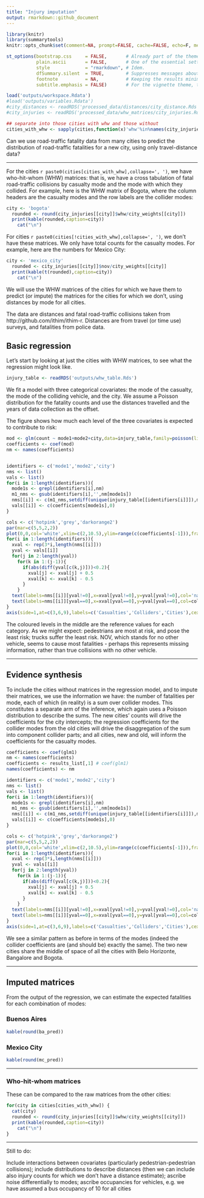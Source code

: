```yaml
---
title: "Injury imputation"
output: rmarkdown::github_document
---
```

  

```r
library(knitr)
library(summarytools)
knitr::opts_chunk$set(comment=NA, prompt=FALSE, cache=FALSE, echo=F, message = F, warning = F, results='asis')

st_options(bootstrap.css     = FALSE,       # Already part of the theme so no need for it
           plain.ascii       = FALSE,       # One of the essential settings
           style             = "rmarkdown", # Idem.
           dfSummary.silent  = TRUE,        # Suppresses messages about temporary files
           footnote          = NA,          # Keeping the results minimalistic
           subtitle.emphasis = FALSE)       # For the vignette theme, this gives

load('outputs/workspace.Rdata')
#load('outputs/variables.Rdata')
#city_distances <- readRDS('processed_data/distances/city_distance.Rds')
#city_injuries <- readRDS('processed_data/whw_matrices/city_injuries.Rds')
```

```r

## separate into those cities with whw and those without
cities_with_whw <- sapply(cities,function(x)'whw'%in%names(city_injuries[[x]]))
```

Can we use road-traffic fatality data from many cities to predict the distribution of road-traffic fatalities for a new city, using only travel-distance data?

***********************

For the cities `r paste0(cities[cities_with_whw],collapse=', ')`, we have who-hit-whom (WHW) matrices: that is, we have a cross tabulation of fatal road-traffic collisions by casualty mode and the mode with which they collided. For example, here is the WHW matrix of Bogota, where the column headers are the casualty modes and the row labels are the collider modes:

```r
city <- 'bogota'
  rounded <- round(city_injuries[[city]]$whw/city_weights[[city]])
  print(kable(rounded,caption=city))
    cat("\n")
```

For cities `r paste0(cities[!cities_with_whw],collapse=', ')`, we don't have these matrices. We only have total counts for the casualty modes. For example, here are the numbers for Mexico City:

```r
city <- 'mexico_city'
  rounded <- city_injuries[[city]]$nov/city_weights[[city]]
  print(kable(t(rounded),caption=city))
    cat("\n")
```

We will use the WHW matrices of the cities for which we have them to predict (or impute) the matrices for the cities for which we don't, using distances by mode for all cities.

The data are distances and fatal road-traffic collisions taken from http://github.com/ithim/ithim-r. Distances are from travel (or time use) surveys, and fatalities from police data.


## Basic regression
Let's start by looking at just the cities with WHW matrices, to see what the regression might look like. 

```r
injury_table <- readRDS('outputs/whw_table.Rds')
```

We fit a model with three categorical covariates: the mode of the casualty, the mode of the colliding vehicle, and the city. We assume a Poisson distribution for the fatality counts and use the distances travelled and the years of data collection as the offset.

The figure shows how much each level of the three covariates is expected to contribute to risk:

```r
mod <- glm(count ~ mode1+mode2+city,data=injury_table,family=poisson(link=log),offset=0.5*log(dist1)+0.5*log(dist2)+log(years))
coefficients <- coef(mod)
nm <- names(coefficients)


identifiers <- c('mode1','mode2','city')
nms <- list()
vals <- list()
for(i in 1:length(identifiers)){
  mode1s <- grepl(identifiers[i],nm)
  m1_nms <- gsub(identifiers[i],'',nm[mode1s])
  nms[[i]] <- c(m1_nms,setdiff(unique(injury_table[[identifiers[i]]]),m1_nms))
  vals[[i]] <- c(coefficients[mode1s],0)
}

cols <- c('hotpink','grey','darkorange2')
par(mar=c(5,5,2,2))
plot(0,0,col='white',xlim=c(2,10.5),ylim=range(c(coefficients[-1])),frame=F,xaxt='n',xlab='',ylab='Danger',cex.axis=1.5,cex.lab=1.5)
for(i in 1:length(identifiers)){
  xval <- rep(3*i,length(nms[[i]]))
  yval <- vals[[i]]
  for(j in 2:length(yval))
    for(k in 1:(j-1)){
      if(abs(diff(yval[c(k,j)]))<0.2){
        xval[j] <- xval[j] + 0.5
        xval[k] <- xval[k] - 0.5
      }
    }
  text(labels=nms[[i]][yval!=0],x=xval[yval!=0],y=yval[yval!=0],col='navyblue')
  text(labels=nms[[i]][yval==0],x=xval[yval==0],y=yval[yval==0],col=cols[i])
}
axis(side=1,at=c(3,6,9),labels=c('Casualties','Colliders','Cities'),cex.axis=1.5)
```

The coloured levels in the middle are the reference values for each category. As we might expect: pedestrians are most at risk, and pose the least risk; trucks suffer the least risk. NOV, which stands for no other vehicle, seems to cause most fatalities - perhaps this represents missing information, rather than true collisions with no other vehicle.

*******************

## Evidence synthesis

To include the cities without matrices in the regression model, and to impute their matrices, we use the information we have: the number of fatalities per mode, each of which (in reality) is a sum over collider modes. This constitutes a separate arm of the inference, which again uses a Poisson distribution to describe the sums. The new cities' counts will drive the coefficients for the city intercepts; the regression coefficients for the collider modes from the old cities will drive the disaggregation of the sum into component collider parts; and all cities, new and old, will inform the coefficients for the casualty modes.

```r
coefficients <- coef(glm1)
nm <- names(coefficients)
coefficients <- results_list[,1] # coef(glm1)
names(coefficients) <- nm

identifiers <- c('mode1','mode2','city')
nms <- list()
vals <- list()
for(i in 1:length(identifiers)){
  mode1s <- grepl(identifiers[i],nm)
  m1_nms <- gsub(identifiers[i],'',nm[mode1s])
  nms[[i]] <- c(m1_nms,setdiff(unique(injury_table[[identifiers[i]]]),m1_nms))
  vals[[i]] <- c(coefficients[mode1s],0)
}

cols <- c('hotpink','grey','darkorange2')
par(mar=c(5,5,2,2))
plot(0,0,col='white',xlim=c(2,10.5),ylim=range(c(coefficients[-1])),frame=F,xaxt='n',xlab='',ylab='Danger',cex.axis=1.5,cex.lab=1.5)
for(i in 1:length(identifiers)){
  xval <- rep(3*i,length(nms[[i]]))
  yval <- vals[[i]]
  for(j in 2:length(yval))
    for(k in 1:(j-1)){
      if(abs(diff(yval[c(k,j)]))<0.2){
        xval[j] <- xval[j] + 0.5
        xval[k] <- xval[k] - 0.5
      }
    }
  text(labels=nms[[i]][yval!=0],x=xval[yval!=0],y=yval[yval!=0],col='navyblue')
  text(labels=nms[[i]][yval==0],x=xval[yval==0],y=yval[yval==0],col=cols[i])
}
axis(side=1,at=c(3,6,9),labels=c('Casualties','Colliders','Cities'),cex.axis=1.5)
```

We see a similar pattern as before in terms of the modes (indeed the collider coefficients are (and should be) exactly the same). The two new cities share the middle of space of all the cities with Belo Horizonte, Bangalore and Bogota.

***************************

## Imputed matrices

From the output of the regression, we can estimate the expected fatalities for each combination of modes:

### Buenos Aires
```r
kable(round(ba_pred))
```


### Mexico City

```r
kable(round(mc_pred))
```

*******************

### Who-hit-whom matrices

These can be compared to the raw matrices from the other cities:

```r
for(city in cities[cities_with_whw]) {
  cat(city)
  rounded <- round(city_injuries[[city]]$whw/city_weights[[city]])
  print(kable(rounded,caption=city))
    cat("\n")
}
```

********************

Still to do:

Include interactions between covariates (particularly pedestrian-pedestrian collisions); include distributions to describe distances (then we can include also injury counts for which we don't have a distance estimate); ascribe noise differentially to modes; ascribe occupancies for vehicles, e.g. we have assumed a bus occupancy of 10 for all cities